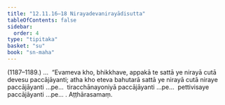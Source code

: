 ```yaml
---
title: "12.11.16–18 Nirayadevanirayādisutta"
tableOfContents: false
sidebar:
  order: 4
type: "tipitaka"
basket: "su"
book: "sn-maha"
---
```



<DynamicBreadcrumb />

<Paragraph type="center" book="sn-maha">
(1187–1189.)
</Paragraph>

<Paragraph number="2535" book="sn-maha">
…  “Evameva kho, bhikkhave, appakā te sattā ye nirayā cutā devesu paccājāyanti; atha kho eteva bahutarā sattā ye nirayā cutā niraye paccājāyanti …pe…  tiracchānayoniyā paccājāyanti …pe…  pettivisaye paccājāyanti …pe… .

</Paragraph>

<Paragraph number="2536" type="center" book="sn-maha">
Aṭṭhārasamaṃ.
</Paragraph>